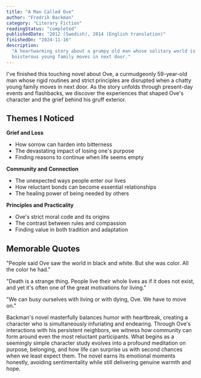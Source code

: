 ```yaml
---
title: "A Man Called Ove"
author: "Fredrik Backman"
category: "Literary Fiction"
readingStatus: "completed"
publishedDate: "2012 (Swedish), 2014 (English translation)"
finishedOn: "2024-11-16"
description:
  "A heartwarming story about a grumpy old man whose solitary world is turned upside down when a
  boisterous young family moves in next door."
---
```


I've finished this touching novel about Ove, a curmudgeonly 59-year-old man whose rigid routines and
strict principles are disrupted when a chatty young family moves in next door. As the story unfolds
through present-day events and flashbacks, we discover the experiences that shaped Ove's character
and the grief behind his gruff exterior.

## Themes I Noticed

**Grief and Loss**

- How sorrow can harden into bitterness
- The devastating impact of losing one's purpose
- Finding reasons to continue when life seems empty

**Community and Connection**

- The unexpected ways people enter our lives
- How reluctant bonds can become essential relationships
- The healing power of being needed by others

**Principles and Practicality**

- Ove's strict moral code and its origins
- The contrast between rules and compassion
- Finding value in both tradition and adaptation

## Memorable Quotes

"People said Ove saw the world in black and white. But she was color. All the color he had."

"Death is a strange thing. People live their whole lives as if it does not exist, and yet it's often
one of the great motivations for living."

"We can busy ourselves with living or with dying, Ove. We have to move on."

Backman's novel masterfully balances humor with heartbreak, creating a character who is
simultaneously infuriating and endearing. Through Ove's interactions with his persistent neighbors,
we witness how community can form around even the most reluctant participants. What begins as a
seemingly simple character study evolves into a profound meditation on purpose, belonging, and how
life can surprise us with second chances when we least expect them. The novel earns its emotional
moments honestly, avoiding sentimentality while still delivering genuine warmth and hope.
